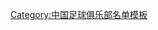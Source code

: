 {{Football squad with logo
 | name      = 2010年大连实德名单
 | bgcolor   = #1D8FB3
 | textcolor = #FFFAF7
 | teamname  = 大连实德
 | seasontitle=[[2010年中国足球超级联赛|<span style="color: #FFFAF7;">2010年</span>]][[中国足球超级联赛|<span style="color: #FFFAF7;">中超联赛</span>]]名单
 | teamlogo  = 
 | p1=[[孙寿博]]
 | p2=[[洛佩兹·梅萨|梅萨]]
 | p3=[[郑剑锋]]
 | p4=[[薛亚男]]
 | p5=[[杨博宇]]
 | p6=[[张耀坤]]
 | p7=[[赵宏略]]
 | p8=[[朱挺]]
 | p9=
 | p10=[[博尔科·韦塞利诺维奇|韦塞利诺维奇]]
 | p11=[[詹姆斯·查曼加|詹姆斯]]
 | p12=[[杜龙泉]]
 | p13=[[权磊]]
 | p14=[[王选宏]]
 | p15=[[赵明剑]]
 | p16=[[郝兴晨]]
 | p17=[[洛佩兹·拉米雷斯|拉米雷斯]]
 | p18=[[李智超]]
 | p19=[[安貞桓|安贞焕]]
 | p20=[[张德鹏]]
 | p21=[[吕鹏]]
 | p22=[[张翀]]
 | p23=[[姜灏]]
 | p24=
 | p25=[[李学鹏]]
 | p26=
 | p27=[[王亮 (1989年)|王亮]]
 | p28=[[迟金玉]]
 | p29=[[姜积弘]]
 | p30=[[芦强]]
 | p31=[[倪玉崧]]
 | p32=[[盛军]]
 | manager=[[徐弘]](1-8轮)、[[柳忠長]](代理9-11輪)、[[朴成華]]
}}
<noinclude>
{{DEFAULTSORT:Dalian Shide F.C. Squad 2010}}
[[Category:中国足球俱乐部名单模板]]
</noinclude>